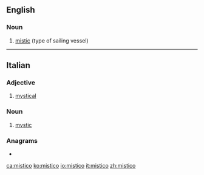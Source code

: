 {{also|místico}}
==English==

===Noun===
{{en-noun|s|misticoes}}

# [[mistic]] (type of sailing vessel)

----

==Italian==

===Adjective===
{{it-adj|mistic|o|a|i|he}}

# [[mystical]]

===Noun===
{{it-noun|m|mistici}}

# [[mystic]]

===Anagrams===
* {{l|it|cistomi}}

[[ca:mistico]]
[[ko:mistico]]
[[io:mistico]]
[[it:mistico]]
[[zh:mistico]]